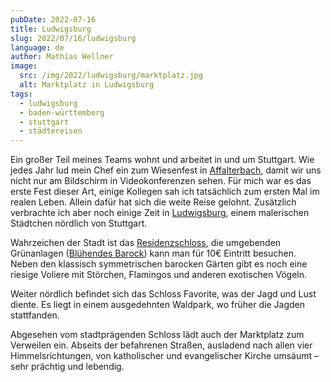 ```yaml
---
pubDate: 2022-07-16
title: Ludwigsburg
slug: 2022/07/16/ludwigsburg
language: de
author: Mathias Wellner
image:
  src: /img/2022/ludwigsburg/marktplatz.jpg
  alt: Marktplatz in Ludwigsburg
tags:
  - ludwigsburg
  - baden-württemberg
  - stuttgart
  - städtereisen
---
```



Ein großer Teil meines Teams wohnt und arbeitet in und um Stuttgart. Wie jedes Jahr lud mein Chef ein zum Wiesenfest in [Affalterbach](https://www.affalterbach.de/), damit wir uns nicht nur am Bildschirm in Videokonferenzen sehen. Für mich war es das erste Fest dieser Art, einige Kollegen sah ich tatsächlich zum ersten Mal im realen Leben. Allein dafür hat sich die weite Reise gelohnt. Zusätzlich verbrachte ich aber noch einige Zeit in [Ludwigsburg](https://de.wikipedia.org/wiki/Ludwigsburg), einem malerischen Städtchen nördlich von Stuttgart.

<ResponsiveImage
  src="/img/2022/ludwigsburg/schloss1.jpg"
  alt="Barockschloss in Ludwigsburg"
  aspectRatio="4:3"
/>

Wahrzeichen der Stadt ist das [Residenzschloss](https://de.wikipedia.org/wiki/Residenzschloss_Ludwigsburg), die umgebenden Grünanlagen ([Blühendes Barock](https://de.wikipedia.org/wiki/Bl%C3%BChendes_Barock)) kann man für 10€ Eintritt besuchen. Neben den klassisch symmetrischen barocken Gärten gibt es noch eine riesige Voliere mit Störchen, Flamingos und anderen exotischen Vögeln.

<ResponsiveImage
  src="/img/2022/ludwigsburg/schloss2.jpg"
  alt="Schloss Favorite"
  aspectRatio="4:3"
/>

Weiter nördlich befindet sich das Schloss Favorite, was der Jagd und Lust diente. Es liegt in einem ausgedehnten Waldpark, wo früher die Jagden stattfanden.

<ResponsiveImage
  src="/img/2022/ludwigsburg/marktplatz.jpg"
  alt="Marktplatz"
  aspectRatio="4:3"
/>

Abgesehen vom stadtprägenden Schloss lädt auch der Marktplatz zum Verweilen ein. Abseits der befahrenen Straßen, ausladend nach allen vier Himmelsrichtungen, von katholischer und evangelischer Kirche umsäumt &ndash; sehr prächtig und lebendig.

